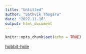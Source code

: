 ```yaml
---
title: "Untitled"
author: "Sathvik Thogaru"
date: "2022-11-16"
output: html_document
---
```


```r
knitr::opts_chunk$set(echo = TRUE)
```

<!-- <embed src="cv.pdf" width="1000" height="700"  -->
<!--  type="application/pdf"> -->
 
 <a href="cv.pdf" title="Hobbit lifestyles">hobbit-hole</a>


<!-- ![The San Juan Mountains are beautiful!](cv.pdf) -->